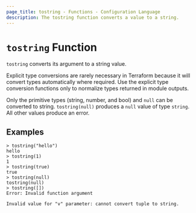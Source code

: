 ```yaml
---
page_title: tostring - Functions - Configuration Language
description: The tostring function converts a value to a string.
---
```


# `tostring` Function

`tostring` converts its argument to a string value.

Explicit type conversions are rarely necessary in Terraform because it will
convert types automatically where required. Use the explicit type conversion
functions only to normalize types returned in module outputs.

Only the primitive types (string, number, and bool) and `null` can be converted to string.
`tostring(null)` produces a `null` value of type `string`. All other values produce an error. 

## Examples

```
> tostring("hello")
hello
> tostring(1)
1
> tostring(true)
true
> tostring(null)
tostring(null)
> tostring([])
Error: Invalid function argument

Invalid value for "v" parameter: cannot convert tuple to string.
```
